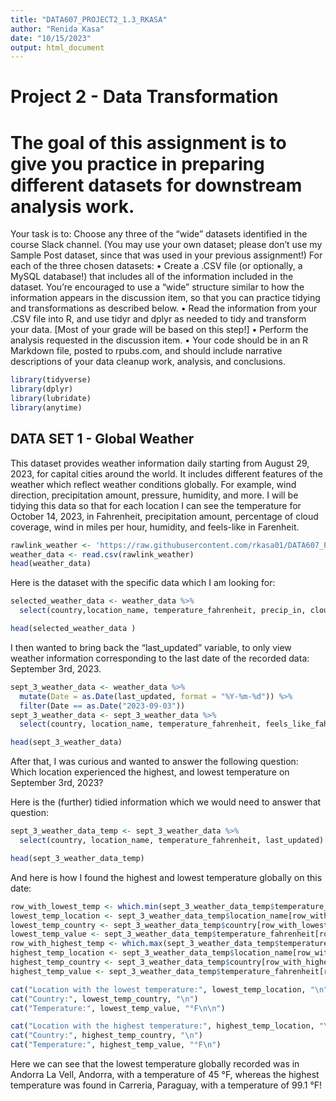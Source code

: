 ```yaml
---
title: "DATA607_PROJECT2_1.3_RKASA"
author: "Renida Kasa"
date: "10/15/2023"
output: html_document
---
```


# Project 2 - Data Transformation

# The goal of this assignment is to give you practice in preparing different datasets for downstream analysis work. 

Your task is to: 
Choose any three of the “wide” datasets identified in the course Slack channel. (You may use your own dataset; please don’t use my Sample Post dataset, since that was used in your previous assignment!) For each of the three chosen datasets: 
	• Create a .CSV file (or optionally, a MySQL database!) that includes all of the information included in the dataset. You’re encouraged to use a “wide” structure similar to how the information appears in the discussion item, so that you can practice tidying and transformations as described below. 
	• Read the information from your .CSV file into R, and use tidyr and dplyr as needed to tidy and transform your data. [Most of your grade will be based on this step!] 
	• Perform the analysis requested in the discussion item. 
	• Your code should be in an R Markdown file, posted to rpubs.com, and should include narrative descriptions of your data cleanup work, analysis, and conclusions. 


```r
library(tidyverse)
library(dplyr)
library(lubridate)
library(anytime)
```

## DATA SET 1 - Global Weather

This dataset provides weather information daily starting from August 29, 2023, for capital cities around the world. It includes different features of the weather which reflect weather conditions globally. For example, wind direction, precipitation amount, pressure, humidity, and more. I will be tidying this data so that for each location I can see the temperature for October 14, 2023, in Fahrenheit, precipitation amount, percentage of cloud coverage, wind in miles per hour, humidity, and feels-like in Farenheit.

```r
rawlink_weather <- 'https://raw.githubusercontent.com/rkasa01/DATA607_Project2_Data/main/GlobalWeatherRepository.csv' 
weather_data <- read.csv(rawlink_weather)
head(weather_data)
```
Here is the dataset with the specific data which I am looking for:
```r
selected_weather_data <- weather_data %>%
  select(country,location_name, temperature_fahrenheit, precip_in, cloud, wind_mph, humidity, feels_like_fahrenheit)

head(selected_weather_data )
```
I then wanted to bring back the "last_updated" variable, to only view weather information corresponding to the last date of the recorded data: September 3rd, 2023. 
```r
sept_3_weather_data <- weather_data %>%
  mutate(Date = as.Date(last_updated, format = "%Y-%m-%d")) %>% 
  filter(Date == as.Date("2023-09-03")) 
sept_3_weather_data <- sept_3_weather_data %>%
  select(country, location_name, temperature_fahrenheit, feels_like_fahrenheit, precip_in, cloud, humidity, wind_mph, last_updated)

head(sept_3_weather_data)
```

After that, I was curious and wanted to answer the following question: Which location experienced the highest, and lowest temperature on September 3rd, 2023?

Here is the (further) tidied information which we would need to answer that question:

```r
sept_3_weather_data_temp <- sept_3_weather_data %>%
  select(country, location_name, temperature_fahrenheit, last_updated)

head(sept_3_weather_data_temp)
```
And here is how I found the highest and lowest temperature globally on this date:

```r
row_with_lowest_temp <- which.min(sept_3_weather_data_temp$temperature_fahrenheit)
lowest_temp_location <- sept_3_weather_data_temp$location_name[row_with_lowest_temp]
lowest_temp_country <- sept_3_weather_data_temp$country[row_with_lowest_temp]
lowest_temp_value <- sept_3_weather_data_temp$temperature_fahrenheit[row_with_lowest_temp]
row_with_highest_temp <- which.max(sept_3_weather_data_temp$temperature_fahrenheit)
highest_temp_location <- sept_3_weather_data_temp$location_name[row_with_highest_temp]
highest_temp_country <- sept_3_weather_data_temp$country[row_with_highest_temp]
highest_temp_value <- sept_3_weather_data_temp$temperature_fahrenheit[row_with_highest_temp]

cat("Location with the lowest temperature:", lowest_temp_location, "\n")
cat("Country:", lowest_temp_country, "\n")
cat("Temperature:", lowest_temp_value, "°F\n\n")

cat("Location with the highest temperature:", highest_temp_location, "\n")
cat("Country:", highest_temp_country, "\n")
cat("Temperature:", highest_temp_value, "°F\n")
```

Here we can see that the lowest temperature globally recorded was in Andorra La Vell, Andorra, with a temperature of 45 °F, whereas the highest temperature was found in Carreria, Paraguay, with a temperature of 99.1 °F!